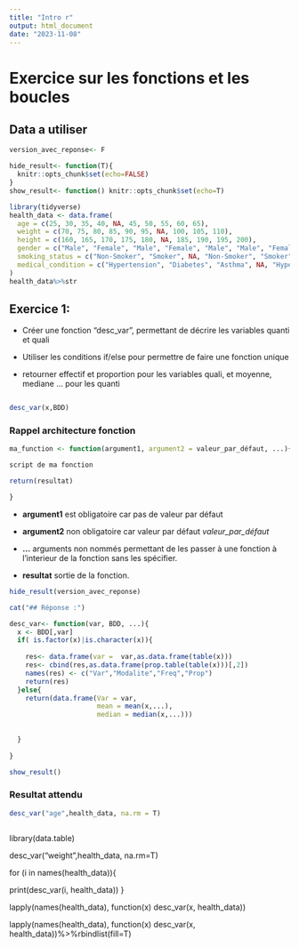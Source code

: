 ```yaml
---
title: "Intro r"
output: html_document
date: "2023-11-08"
---
```


# Exercice sur les fonctions et les boucles

## Data a utiliser


```r
version_avec_reponse<- F

hide_result<- function(T){
  knitr::opts_chunk$set(echo=FALSE)
}
show_result<- function() knitr::opts_chunk$set(echo=T)

```


```r
library(tidyverse)
health_data <- data.frame(
  age = c(25, 30, 35, 40, NA, 45, 50, 55, 60, 65),
  weight = c(70, 75, 80, 85, 90, 95, NA, 100, 105, 110),
  height = c(160, 165, 170, 175, 180, NA, 185, 190, 195, 200),
  gender = c("Male", "Female", "Male", "Female", "Male", "Male", "Female", NA, "Male", "Female"),
  smoking_status = c("Non-Smoker", "Smoker", NA, "Non-Smoker", "Smoker", "Smoker", "Non-Smoker", "Non-Smoker", "Smoker", "Non-Smoker"),
  medical_condition = c("Hypertension", "Diabetes", "Asthma", NA, "Hypertension", "Asthma", "Diabetes", "Hypertension", "Asthma", "Diabetes")
)
health_data%>%str
```


## Exercice 1:

- Créer une fonction "desc_var", permettant de décrire les variables quanti et quali

- Utiliser les conditions if/else pour permettre de faire une fonction unique

- retourner effectif et proportion pour les variables quali, et moyenne, mediane ... pour les quanti


```r

desc_var(x,BDD)

```

### Rappel architecture fonction

```r
ma_function <- function(argument1, argument2 = valeur_par_défaut, ...){

script de ma fonction

return(resultat)

}

```

- **argument1** est obligatoire car pas de valeur par défaut

- **argument2** non obligatoire car valeur par défaut *valeur_par_défaut*

- **...** arguments non nommés permettant de les passer à une fonction à l'interieur de la fonction sans les spécifier.

- **resultat** sortie de la fonction.



```r
hide_result(version_avec_reponse)

cat("## Réponse :")
```


```r

desc_var<- function(var, BDD, ...){
  x <- BDD[,var]
  if( is.factor(x)|is.character(x)){
    
    res<- data.frame(var =  var,as.data.frame(table(x)))
    res<- cbind(res,as.data.frame(prop.table(table(x)))[,2])
    names(res) <- c("Var","Modalite","Freq","Prop")
    return(res)
  }else{
    return(data.frame(Var = var, 
                      mean = mean(x,...),
                      median = median(x,...)))
    
    
  }
  
}


```


```r
show_result()
```

### Resultat attendu 

```r
desc_var("age",health_data, na.rm = T)

```


```r

```


library(data.table)

desc_var("weight",health_data, na.rm=T)

for (i in names(health_data)){
  
  print(desc_var(i, health_data))
}

lapply(names(health_data), function(x) desc_var(x, health_data))

lapply(names(health_data), function(x) desc_var(x, health_data))%>%rbindlist(fill=T)
